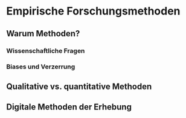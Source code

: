 # Empirische Forschungsmethoden {#EmpirischeMethoden}

## Warum Methoden?

### Wissenschaftliche Fragen

### Biases und Verzerrung

## Qualitative vs. quantitative Methoden

## Digitale Methoden der Erhebung


